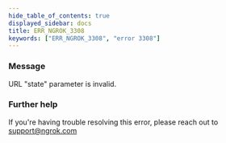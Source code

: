 ```yaml
---
hide_table_of_contents: true
displayed_sidebar: docs
title: ERR_NGROK_3308
keywords: ["ERR_NGROK_3308", "error 3308"]
---
```


### Message

URL "state" parameter is invalid.

### Further help

If you're having trouble resolving this error, please reach out to [support@ngrok.com](mailto:support@ngrok.com?subject=Help%20with%20ERR_NGROK_3308)
